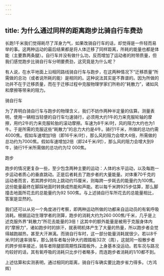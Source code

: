 ```yaml
---
---
---
```

title: 为什么通过同样的距离跑步比骑自行车费劲
---




长跑1千米我们觉得耗尽了浑身力气，如果改骑自行车的话，却觉得是一件轻而易举的事。这两种运动的最后结果都是将人体迁移了同样距离，所耗的能量也都是体能（主要靠两条腿）。自行车并没有做什么功，反而增加了运动者的附带质量，但我们感觉跑步比骑自行车分明要费劲，这究竟是为什么呢？

有人说，在水平地面上沿相同路线骑自行车与跑步，在这两种情况下“迁移质量”所需做的总功（或者说所耗的能）是相同的。这种说法其实是不靠谱的。因为所做的功并不在于迁移质量，而在于迁移过程中克服物理学家们所称的“耗散力”，诸如风和摩擦等带来的阻力。

骑自行车



为了弄明白骑自行车与跑步的物理含义，我们不妨作两种半定量的估算。测量表明，使用一辆相当轻便的自行车匀速骑行，必须用大约1牛的力来克服轮轴的摩擦，用约2牛的力来克服轮胎的滚动摩擦。车速为8千米/时，风的阻力大约也为1牛。于是所需的克服这些“耗散力”的总力大约是4牛。骑行1千米，所做的总功约需4000焦。假如车速增加1倍（即16千米/时），那么风的阻力会增大4倍，所需做的总功约为7000焦。假如车速增加2倍（即24千米/时），那么风的阻力会增大到9牛，骑行1千米所需做的总功约为12 000焦。

跑步



跑步的情况更复杂一些，至少包含两种主要的运动：人体的水平运动，以及每跑一步运动者质心的垂直跳动。正是后者耗去了跑步者的大量能量。对体重70千克的运动者而言，若其跨步时向上跳动约15厘米，则每跨一步耗去的能量约为100焦。这份能量最终在脚踩地面时转换成热能和声能。若以每千米跨925步估算，那么脚撞击地面所花去的总能量约为92 500焦。与上述骑自行车所花去的总能量相比，答案是显然的。

我们还可以从另一个角度进行考察，即两种运动所做的功都来自运动员的有氧呼吸消耗。根据运动生理学者的测算，跑步的消耗大约为260 000焦/千米，几乎是上述克服外界“耗散力”所花去能量的3倍！这其中的额外能量是被用于克服身体内的“摩擦力”，诸如跑步时的排汗，就表明机体产生了大量的热量，所以跑步者会觉得越跑越热，甚至大汗淋漓。而骑自行车时，这一部分能量消耗就很少。若以8千米/时的速率骑车，那么骑车者每分钟大约蹬踏板32次（周），这就同一般散步者的跨步频率接近，骑车者除腿部周期性踩踏板外，上身基本没运动。若车况与路况均较好的话，其有氧呼吸的消耗只比步行者略多，而连跑步者消耗的1/10都不到。

上述估算和实测表明，通过相同的距离，骑自行车确实要比跑步省力得多。（方鸿辉）